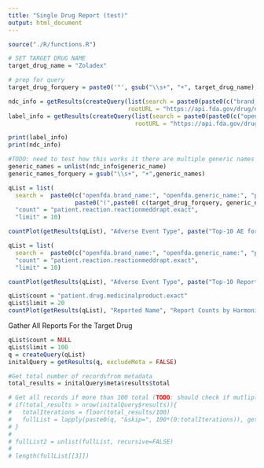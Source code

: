 ```yaml
---
title: "Single Drug Report (test)"
output: html_document
---
```

```r
source("./R/functions.R")
```

```r
# SET TARGET DRUG NAME
target_drug_name = "Zoladex"
```


```r
# prep for query
target_drug_forquery = paste0('"', gsub("\\s+", "+", target_drug_name), '"')

ndc_info = getResults(createQuery(list(search = paste0(paste0(c("brand_name:", "generic_name:"), target_drug_forquery), collapse = "+")), 
                                  rootURL = "https://api.fda.gov/drug/ndc.json?"))
label_info = getResults(createQuery(list(search = paste0(paste0(c("openfda.brand_name:", "openfda.generic_name:"), target_drug_forquery), collapse = "+")), 
                                    rootURL = "https://api.fda.gov/drug/label.json?"))

print(label_info)
print(ndc_info)

```

```r
#TODO: need to test how this works it there are multiple generic names not sure what the response will be shaped like
generic_names = unlist(ndc_info$generic_name)
generic_names_forquery = gsub("\\s+", "+",generic_names)
```

```r
qList = list(
  search =  paste0(c("openfda.brand_name:", "openfda.generic_name:", "patient.drug.medicinalproduct:"), 
                   paste0("(",paste0( c(target_drug_forquery, generic_names_forquery), collapse = "+"), ")"), collapse = "+"),
  "count" = "patient.reaction.reactionmeddrapt.exact", 
  "limit" = 10)

countPlot(getResults(qList), "Adverse Event Type", paste("Top-10 AE for Reports with", paste(c(target_drug_name, generic_names), collapse = " or ")))
```

```r
qList = list(
  search =  paste0(c("openfda.brand_name:", "openfda.generic_name:", "patient.drug.medicinalproduct:"),target_drug_forquery , collapse = "+"),
  "count" = "patient.reaction.reactionmeddrapt.exact", 
  "limit" = 10)

countPlot(getResults(qList), "Adverse Event Type", paste("Top-10 Reported AE for Reports with", target_drug_name))
```



```r
qList$count = "patient.drug.medicinalproduct.exact"
qList$limit = 20
countPlot(getResults(qList), "Reported Name", "Report Counts by Harmonized Generic Name")
```


Gather All Reports For the Target Drug
```r
qList$count = NULL
qList$limit = 100
q = createQuery(qList)
initalQuery = getResults(q, excludeMeta = FALSE)

#Get total number of recordsfrom metadata
total_results = initalQuery$meta$results$total

# Get all records if more than 100 total (TODO: should check if mutliple connections are possible and run in parallel or use source code to change limits)
# if(total_results > nrow(initalQuery$results)){
#   totalIterations = floor(total_results/100)
#   fullList = lapply(paste0(q, "&skip=", 100*(0:totalIterations)), getResults) # first 100 is redundant with inital query, should update in future
# }
# 
# fullList2 = unlist(fullList, recursive=FALSE)
# 
# length(fullList[[3]])

```




